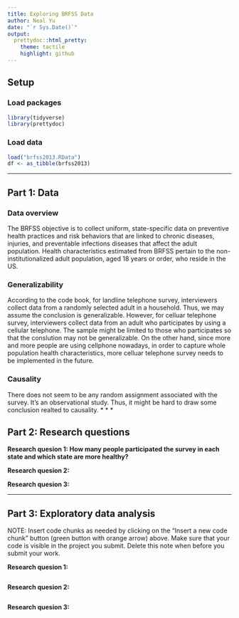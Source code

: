 ---
title: Exploring BRFSS Data
author: Neal Yu
date: "`r Sys.Date()`"
output:
  prettydoc::html_pretty:
    theme: tactile
    highlight: github
---

## Setup

### Load packages

```{r load-packages, message = FALSE}
library(tidyverse)
library(prettydoc)
```

### Load data

```{r load-data}
load("brfss2013.RData")
df <- as_tibble(brfss2013)
```



* * *

## Part 1: Data
### Data overview
The BRFSS objective is to collect uniform, state-specific data on preventive health practices and risk behaviors that are linked to chronic diseases, injuries, and preventable infections diseases that affect the adult population. Health characteristics estimated from BRFSS pertain to the non-institutionalized adult population, aged 18 years or order, who reside in the US.

### Generalizability
According to the code book, for landline telephone survey, interviewers collect data from a randomly selected adult in a household. Thus, we may assume the conclusion is generalizable. However, for celluar telephone survey, interviewers collect data from an adult who participates by using a cellular telephone. The sample might be limited to those who participates so that the conslution may not be generalizable.
On the other hand, since more and more people are using cellphone nowadays, in order to capture whole population health characteristics, more celluar telephone survey needs to be implemented in the future.

### Causality
There does not seem to be any random assignment associated with the survey. It's an observational study. Thus, it might be hard to draw some conclusion realted to causality.
* * *

## Part 2: Research questions

**Research quesion 1: How many people participated the survey in each state and which state are more healthy?**

**Research quesion 2:**

**Research quesion 3:**


* * *

## Part 3: Exploratory data analysis

NOTE: Insert code chunks as needed by clicking on the "Insert a new code chunk" 
button (green button with orange arrow) above. Make sure that your code is visible
in the project you submit. Delete this note when before you submit your work.

**Research quesion 1:**

```{r}

```



**Research quesion 2:**

```{r}

```



**Research quesion 3:**

```{r}

```

